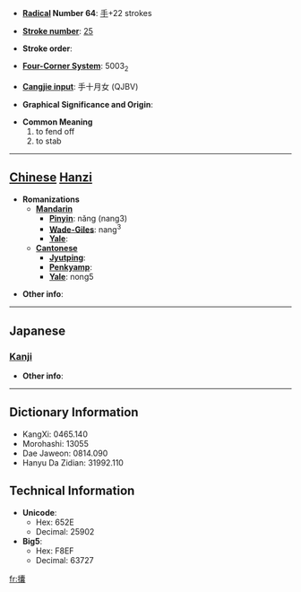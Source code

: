* '''[[Wiktionary:Chinese radical index| Radical]] Number 64''': [[Wiktionary:Chinese radical index 手|手]]+22 strokes

* '''[[Wiktionary:Chinese total strokes index|Stroke number]]''': [[Wiktionary:Chinese total strokes index 25|25]]

* '''Stroke order''': 

* '''[[Wiktionary:Chinese four corner index|Four-Corner System]]''': 5003<sub>2</sub>

* '''[[Wiktionary:Chinese Cangjie index|Cangjie input]]''': 手十月女 (QJBV)

* '''Graphical Significance and Origin''': 

* '''Common Meaning'''
*#to fend off
*# to stab


----

== [[Chinese]] [[Hanzi]] ==

* '''Romanizations'''
** '''[[Mandarin]]'''
*** '''[[Pinyin]]''': nǎng (nang3)
*** '''[[Wade-Giles]]''': nang<sup>3</sup>
*** '''[[Yale]]''': 
** '''[[Cantonese]]'''
*** '''[[Jyutping]]''':
*** '''[[Penkyamp]]''': 
*** '''[[Yale]]''': nong5

* '''Other info''': 

----

==Japanese==
===[[Kanji]]===
{{kanji|on readings=[[どう]] (dō), [[ぬ]] (nu)
|kun readings=[[おす]] (osu)
}}

* '''Other info''':  

----

== Dictionary Information ==

* KangXi: 0465.140
* Morohashi: 13055
* Dae Jaweon: 0814.090
* Hanyu Da Zidian: 31992.110

== Technical Information ==

* '''Unicode''':
** Hex: 652E
** Decimal: 25902
* '''Big5''':
** Hex: F8EF
** Decimal: 63727

[[fr:攮]]